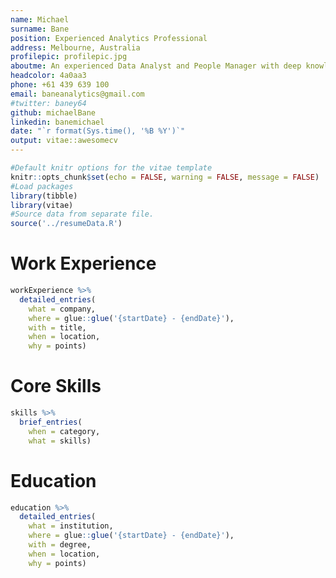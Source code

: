 ```yaml
---
name: Michael
surname: Bane
position: Experienced Analytics Professional
address: Melbourne, Australia
profilepic: profilepic.jpg
aboutme: An experienced Data Analyst and People Manager with deep knowledge of advanced concepts relating to Data Science and analytics. I am however primarily focused on applications, and love seeing data in action.
headcolor: 4a0aa3
phone: +61 439 639 100
email: baneanalytics@gmail.com
#twitter: baney64
github: michaelBane
linkedin: banemichael
date: "`r format(Sys.time(), '%B %Y')`"
output: vitae::awesomecv
---
```


```r
#Default knitr options for the vitae template
knitr::opts_chunk$set(echo = FALSE, warning = FALSE, message = FALSE)
#Load packages
library(tibble)
library(vitae)
#Source data from separate file.
source('../resumeData.R')
```

# Work Experience

```r
workExperience %>%
  detailed_entries(
    what = company,
    where = glue::glue('{startDate} - {endDate}'),
    with = title,
    when = location,
    why = points)
```

# Core Skills

```r
skills %>%
  brief_entries(
    when = category,
    what = skills)
```

# Education

```r
education %>%
  detailed_entries(
    what = institution,
    where = glue::glue('{startDate} - {endDate}'),
    with = degree,
    when = location,
    why = points)
```


